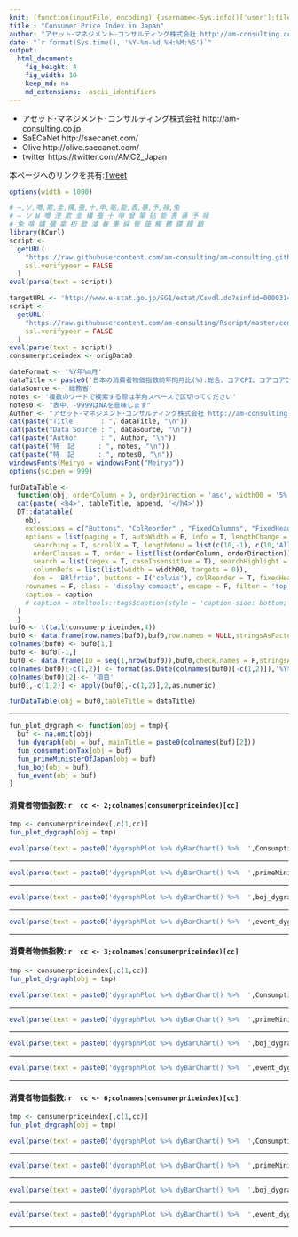 ```yaml
---
knit: (function(inputFile, encoding) {username<-Sys.info()['user'];fileName<-'defaultPath.csv';pathToFile <-paste0('C:/Users/', username,'/Desktop/pathToCSV/');setwd(pathToFile);buf0<-read.csv(fileName,header = F,skip = 0,stringsAsFactor = F,check.names = F,fileEncoding = 'utf-8');timeStamp<-format(Sys.time(),'%Y%m%d%H%M%S');rmarkdown::render(inputFile, encoding = encoding, output_file = paste0('C:/Users/',username,buf0[2,1],'charts/','am-consulting.co.jp-consumerpriceindexInJapan.html')) })
title : "Consumer Price Index in Japan"
author: "アセット･マネジメント･コンサルティング株式会社 http://am-consulting.co.jp"
date: "`r format(Sys.time(), '%Y-%m-%d %H:%M:%S')`"
output: 
  html_document:
    fig_height: 4
    fig_width: 10
    keep_md: no
    md_extensions: -ascii_identifiers 
---
```


<link href="http://knowledgevault.saecanet.com/components/rmarkdown-html.css" rel="stylesheet"> 
<style>
.main-container {
	max-width: 1000px;
	margin-left: auto;
	margin-right: auto;
}
table{
 white-space: nowrap;
}
</style>

- アセット･マネジメント･コンサルティング株式会社 http://am-consulting.co.jp
- SaECaNet http://saecanet.com/
- Olive http://olive.saecanet.com/
- twitter https://twitter.com/AMC2_Japan

本ページへのリンクを共有:<a href="https://twitter.com/share" class="twitter-share-button" data-via="AMC2_Japan" data-size="large">Tweet</a> <script>!function(d,s,id){var js,fjs=d.getElementsByTagName(s)[0],p=/^http:/.test(d.location)?'http':'https';if(!d.getElementById(id)){js=d.createElement(s);js.id=id;js.src=p+'://platform.twitter.com/widgets.js';fjs.parentNode.insertBefore(js,fjs);}}(document, 'script', 'twitter-wjs');</script>

```r
options(width = 1000)
```

```r
# ―,ソ,噂,欺,圭,構,蚕,十,申,貼,能,表,暴,予,禄,兔
# ― ソ Ы 噂 浬 欺 圭 構 蚕 十 申 曾 箪 貼 能 表 暴 予 禄
# 兔 喀 媾 彌 拿 杤 歃 濬 畚 秉 綵 臀 藹 觸 軆 鐔 饅 鷭		
library(RCurl)
script <-
  getURL(
    "https://raw.githubusercontent.com/am-consulting/am-consulting.github.io/master/R-dygraphsFunction.r",
    ssl.verifypeer = FALSE
  )
eval(parse(text = script))
```

```r
targetURL <- 'http://www.e-stat.go.jp/SG1/estat/Csvdl.do?sinfid=000031431706' # 中分類指数 前年同月比（1971年1月～最新月）
script <-
  getURL(
    "https://raw.githubusercontent.com/am-consulting/Rscript/master/consumerPriceIndexofJapan.r",
    ssl.verifypeer = FALSE
  )
eval(parse(text = script))
consumerpriceindex <- origData0
```

```r
dateFormat <- '%Y年%m月'
dataTitle <- paste0('日本の消費者物価指数前年同月比(%):総合、コアCPI、コアコアCPI - ',format(tail(consumerpriceindex[,1],1),dateFormat))
dataSource <- '総務省'
notes <- '複数のワードで検索する際は半角スペースで区切ってください'
notes0 <- "表中、-9999はNAを意味します"
Author <- "アセット･マネジメント･コンサルティング株式会社 http://am-consulting.co.jp"
cat(paste("Title       : ", dataTitle, "\n"))
cat(paste("Data Source : ", dataSource, "\n"))
cat(paste("Author      : ", Author, "\n"))
cat(paste("特  記      : ", notes, "\n"))
cat(paste("特  記      : ", notes0, "\n"))
windowsFonts(Meiryo = windowsFont("Meiryo"))
options(scipen = 999)
```

```r
funDataTable <- 
  function(obj, orderColumn = 0, orderDirection = 'asc', width00 = '5%', caption = '', tableTitle = '', append = '') {
  cat(paste('<h4>', tableTitle, append, '</h4>'))  
  DT::datatable(
    obj,
    extensions = c("Buttons", "ColReorder" , "FixedColumns", "FixedHeader"),
    options = list(paging = T, autoWidth = F, info = T, lengthChange = T, ordering = T,
      searching = T, scrollX = T, lengthMenu = list(c(10,-1), c(10,'All')),
      orderClasses = T, order = list(list(orderColumn, orderDirection)), 
      search = list(regex = T, caseInsensitive = T), searchHighlight = T,
      columnDefs = list(list(width = width00, targets = 0)),
      dom = 'BRlfrtip', buttons = I('colvis'), colReorder = T, fixedHeader = T, fixedColumns = list(leftColumns = 2)),
    rownames = F, class = 'display compact', escape = F, filter = 'top', 
    caption = caption
    # caption = htmltools::tags$caption(style = 'caption-side: bottom; text-align: center;','Table ', htmltools::em(caption))
  )  
  }
buf0 <- t(tail(consumerpriceindex,4))
buf0 <- data.frame(row.names(buf0),buf0,row.names = NULL,stringsAsFactors = F,check.names = F)
colnames(buf0) <- buf0[1,] 
buf0 <- buf0[-1,]
buf0 <- data.frame(ID = seq(1,nrow(buf0)),buf0,check.names = F,stringsAsFactors = F,row.names=NULL)
colnames(buf0)[-c(1,2)] <- format(as.Date(colnames(buf0)[-c(1,2)]),'%Y年%m月')
colnames(buf0)[2] <- '項目'
buf0[,-c(1,2)] <- apply(buf0[,-c(1,2)],2,as.numeric)

funDataTable(obj = buf0,tableTitle = dataTitle)
```

***

```r
fun_plot_dygraph <- function(obj = tmp){
  buf <- na.omit(obj)  
  fun_dygraph(obj = buf, mainTitle = paste0(colnames(buf)[2]))
  fun_consumptionTax(obj = buf)
  fun_primeMinisterOfJapan(obj = buf)
  fun_boj(obj = buf)
  fun_event(obj = buf)
}
```

#### 消費者物価指数: `r  cc <- 2;colnames(consumerpriceindex)[cc]`

```r
tmp <- consumerpriceindex[,c(1,cc)]
fun_plot_dygraph(obj = tmp)
```

```r
eval(parse(text = paste0('dygraphPlot %>% dyBarChart() %>%  ',ConsumptionTax)))
```

***

```r
eval(parse(text = paste0('dygraphPlot %>% dyBarChart() %>%  ',primeMinisterOfJapan_dygraph)))
```

***

```r
eval(parse(text = paste0('dygraphPlot %>% dyBarChart() %>%  ',boj_dygraph)))
```

***

```r
eval(parse(text = paste0('dygraphPlot %>% dyBarChart() %>%  ',event_dygraph_point,' %>%  ',event_dygraph_range)))
```

***
#### 消費者物価指数: `r  cc <- 3;colnames(consumerpriceindex)[cc]`

```r
tmp <- consumerpriceindex[,c(1,cc)]
fun_plot_dygraph(obj = tmp)
```

```r
eval(parse(text = paste0('dygraphPlot %>% dyBarChart() %>%  ',ConsumptionTax)))
```

***

```r
eval(parse(text = paste0('dygraphPlot %>% dyBarChart() %>%  ',primeMinisterOfJapan_dygraph)))
```

***

```r
eval(parse(text = paste0('dygraphPlot %>% dyBarChart() %>%  ',boj_dygraph)))
```

***

```r
eval(parse(text = paste0('dygraphPlot %>% dyBarChart() %>%  ',event_dygraph_point,' %>%  ',event_dygraph_range)))
```

***
#### 消費者物価指数: `r  cc <- 6;colnames(consumerpriceindex)[cc]`

```r
tmp <- consumerpriceindex[,c(1,cc)]
fun_plot_dygraph(obj = tmp)
```

```r
eval(parse(text = paste0('dygraphPlot %>% dyBarChart() %>%  ',ConsumptionTax)))
```

***

```r
eval(parse(text = paste0('dygraphPlot %>% dyBarChart() %>%  ',primeMinisterOfJapan_dygraph)))
```

***

```r
eval(parse(text = paste0('dygraphPlot %>% dyBarChart() %>%  ',boj_dygraph)))
```

***

```r
eval(parse(text = paste0('dygraphPlot %>% dyBarChart() %>%  ',event_dygraph_point,' %>%  ',event_dygraph_range)))
```

***

<script>
  (function(i,s,o,g,r,a,m){i['GoogleAnalyticsObject']=r;i[r]=i[r]||function(){
  (i[r].q=i[r].q||[]).push(arguments)},i[r].l=1*new Date();a=s.createElement(o),
  m=s.getElementsByTagName(o)[0];a.async=1;a.src=g;m.parentNode.insertBefore(a,m)
  })(window,document,'script','https://www.google-analytics.com/analytics.js','ga');

  ga('create', 'UA-3077339-5', 'auto');
  ga('send', 'pageview');

</script>
